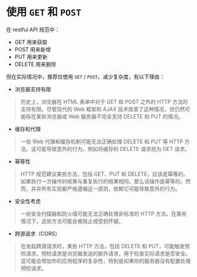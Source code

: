# 使用 `GET` 和 `POST`

在 restful API 规范中：

- GET 用来获取
- POST 用来新增
- PUT 用来更新
- DELETE 用来删除

但在实际情况中，推荐仅使用 `GET` / `POST`，减少复杂度，有以下理由：

- 浏览器支持有限

> 历史上，浏览器在 HTML 表单中对于 GET 和 POST 之外的 HTTP 方法的支持有限。尽管现代的 Web 框架和 AJAX 技术改善了这种情况，但仍然可能存在某些浏览器或 Web 服务器不完全支持 DELETE 和 PUT 的情况。

- 缓存和代理

> 一些 Web 代理和缓存机制可能无法正确处理 DELETE 和 PUT 等 HTTP 方法。这可能导致意外的行为，例如将缓存的 DELETE 请求视为 GET 请求。

- 幂等性

> HTTP 规范建议某些方法，包括 GET、PUT 和 DELETE，应该是幂等的。如果执行一次操作的结果与重复执行的结果相同，那么该操作是幂等的。然而，并非所有实现都严格遵循这一原则，依赖它可能导致意外的行为。

- 安全性考虑

> 一些安全扫描器和防火墙可能无法正确处理非标准的 HTTP 方法。在某些情况下，这些方法可能会被阻止或受到怀疑。

- 跨源请求（CORS）

> 在发起跨源请求时，某些 HTTP 方法，包括 DELETE 和 PUT，可能触发预检请求。预检请求是浏览器发送的额外请求，用于检查实际请求是否安全。这可能会增加你的应用程序的复杂性，特别是如果你的服务器没有配置处理预检请求。

